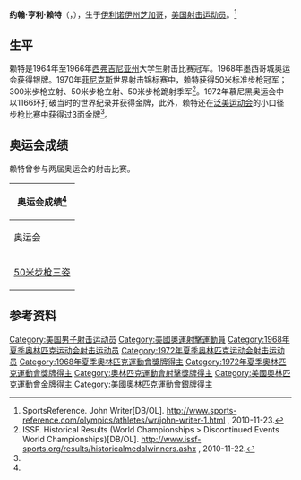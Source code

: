 {{MedalTop}}
{{MedalCountry|{{USA}}}}
{{MedalOlympics}}
{{MedalSport|男子[[夏季奥林匹克运动会射击比赛|射击比赛]]}}
{{MedalGold| [[1972年夏季奥林匹克运动会|1972慕尼黑奥运会]] | [[50米步枪三姿|小口径步枪三姿]]}}
{{MedalSilver| [[1968年夏季奥林匹克运动会|1968墨西哥城奥运会]] | 小口径步枪三姿}}
{{MedalBottom}}
'''约翰·亨利·赖特'''（{{lang-en|John Henry Writer}}，{{bd|1944年|9月17日|}}），生于[[伊利诺伊州|伊利诺伊州]][[芝加哥|芝加哥]]，[[美国|美国]][[射击运动员|射击运动员]]。<ref name="sportsreference">SportsReference. John Writer[DB/OL]. http://www.sports-reference.com/olympics/athletes/wr/john-writer-1.html {{Wayback|url=http://www.sports-reference.com/olympics/athletes/wr/john-writer-1.html |date=20100412182233 }}, 2010-11-23.</ref>

== 生平 ==
赖特是1964年至1966年[[西弗吉尼亚州|西弗吉尼亚州]]大学生射击比赛冠军。1968年墨西哥城奥运会获得银牌。1970年[[鳳凰城_(亞利桑那州)|菲尼克斯]]世界射击锦标赛中，赖特获得50米标准步枪冠军；300米步枪立射、50米步枪立射、50米步枪跪射季军<ref>ISSF. Historical Results (World Championships > Discontinued Events World Championships)[DB/OL]. http://www.issf-sports.org/results/historicalmedalwinners.ashx {{Wayback|url=http://www.issf-sports.org/results/historicalmedalwinners.ashx |date=20140226052932 }}, 2010-11-22.</ref>。1972年慕尼黑奥运会中以1166环打破当时的世界纪录并获得金牌，此外，赖特还在[[泛美运动会|泛美运动会]]的小口径步枪比赛中获得过3面金牌<ref name="sportsreference" />。

==奥运会成绩==
赖特曾参与两届奥运会的射击比赛。
{|class="wikitable" style="text-align: center"
!colspan=5|奥运会成绩<ref name="sportsreference" />
|-
!奥运会
![[1968年夏季奥林匹克运动会|1968年]]
![[1976年夏季奥林匹克运动会|1972年]]
|-
|align=left|[[50米步枪三姿|50米步枪三姿]]
|style="background: #ccffcc"|{{Silver2}} 亚军<br/>1156环
|style="background: #ccffcc"|{{Gold1}} 冠军<br/>1166环<br/>'''前世界纪录'''
|}

==参考资料==
{{Reflist}}

{{奥林匹克运动会射击比赛50米步枪三姿冠军}}

{{US-sport-bio-stub}}

{{DEFAULTSORT:Writer, John}}
[[Category:美国男子射击运动员|Category:美国男子射击运动员]]
[[Category:美國奧運射擊運動員|Category:美國奧運射擊運動員]]
[[Category:1968年夏季奥林匹克运动会射击运动员|Category:1968年夏季奥林匹克运动会射击运动员]]
[[Category:1972年夏季奥林匹克运动会射击运动员|Category:1972年夏季奥林匹克运动会射击运动员]]
[[Category:1968年夏季奧林匹克運動會獎牌得主|Category:1968年夏季奧林匹克運動會獎牌得主]]
[[Category:1972年夏季奧林匹克運動會獎牌得主|Category:1972年夏季奧林匹克運動會獎牌得主]]
[[Category:奧林匹克運動會射擊獎牌得主|Category:奧林匹克運動會射擊獎牌得主]]
[[Category:美國奧林匹克運動會金牌得主|Category:美國奧林匹克運動會金牌得主]]
[[Category:美國奧林匹克運動會銀牌得主|Category:美國奧林匹克運動會銀牌得主]]